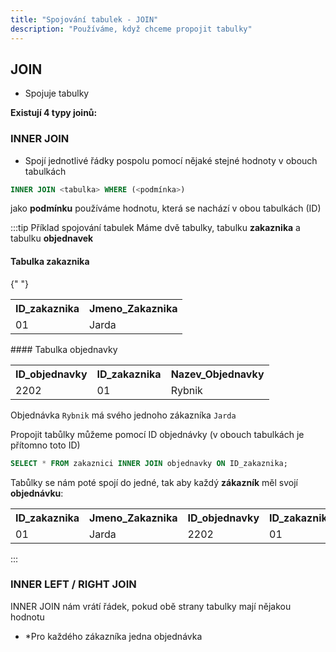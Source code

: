 ```yaml
---
title: "Spojování tabulek - JOIN"
description: "Používáme, když chceme propojit tabulky"
---
```


## JOIN

- Spojuje tabulky

**Existují 4 typy joinů:**

### INNER JOIN

- Spojí jednotlivé řádky pospolu pomocí nějaké stejné hodnoty v obouch tabulkách

```sql
INNER JOIN <tabulka> WHERE (<podmínka>)
```

jako **podmínku** používáme hodnotu, která se nachází v obou tabulkách (ID)

:::tip Příklad spojování tabulek
Máme dvě tabulky, tabulku **zakaznika** a tabulku **objednavek**

#### Tabulka zakaznika

{" "}
<table>
  <tr>
    <th>ID_zakaznika</th>
    <th>Jmeno_Zakaznika</th>
  </tr>
  <tr>
    <td>01</td>
    <td>Jarda</td>
  </tr>
</table>
#### Tabulka objednavky
<table>
  <tr>
    <th>ID_objednavky</th>
    <th>ID_zakaznika</th>
    <th>Nazev_Objednavky</th>
  </tr>
  <tr>
    <td>2202</td>
    <td>01</td>
    <td>Rybnik</td>
  </tr>
</table>

Objednávka `Rybnik` má svého jednoho zákazníka `Jarda`

Propojit tabůlky můžeme pomocí ID objednávky (v obouch tabulkách je přítomno toto ID)

```sql
SELECT * FROM zakaznici INNER JOIN objednavky ON ID_zakaznika;
```

Tabůlky se nám poté spojí do jedné, tak aby každý **zákazník** měl svojí **objednávku**:

<table>
  <tr>
    <th>ID_zakaznika</th>
    <th>Jmeno_Zakaznika</th>
    <th>ID_objednavky</th>
    <th>ID_zakaznika</th>
    <th>Nazev_Objednavky</th>
  </tr>
  <tr>
    <td>01</td>
    <td>Jarda</td>
    <td>2202</td>
    <td>01</td>
    <td>Rybnik</td>
  </tr>
</table>
:::

### INNER LEFT / RIGHT JOIN

INNER JOIN nám vrátí řádek, pokud obě strany tabulky mají nějakou hodnotu

- \*Pro každého zákazníka jedna objednávka
